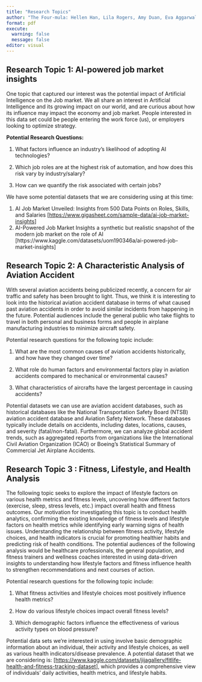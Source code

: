 ```yaml
---
title: "Research Topics"
author: "The Four-mula: Hellen Han, Lila Rogers, Amy Duan, Eva Aggarwal"
format: pdf
execute: 
  warning: false
  message: false
editor: visual
---
```


## Research Topic 1: AI-powered job market insights

One topic that captured our interest was the potential impact of Artificial Intelligence on the Job market. We all share an interest in Artificial Intelligence and its growing impact on our world, and are curious about how its influence may impact the economy and job market. People interested in this data set could be people entering the work force (us), or employers looking to optimize strategy.

**Potential Research Questions:**

1.  What factors influence an industry’s likelihood of adopting AI technologies?

2.  Which job roles are at the highest risk of automation, and how does this risk vary by industry/salary?

3.  How can we quantify the risk associated with certain jobs?

We have some potential datasets that we are considering using at this time:

1.  AI Job Market Unveiled: Insights from 500 Data Points on Roles, Skills, and Salaries \[<https://www.gigasheet.com/sample-data/ai-job-market-insights>\]
2.  AI-Powered Job Market Insights a synthetic but realistic snapshot of the modern job market on the role of AI \[https://www.kaggle.com/datasets/uom190346a/ai-powered-job-market-insights\]

\pagebreak

## Research Topic 2: **A** Characteristic Analysis of Aviation Accident

With several aviation accidents being publicized recently, a concern for air traffic and safety has been brought to light. Thus, we think it is interesting to look into the historical aviation accident database in terms of what caused past aviation accidents in order to avoid similar incidents from happening in the future. Potential audiences include the general public who take flights to travel in both personal and business forms and people in airplane manufacturing industries to minimize aircraft safety. 

Potential research questions for the following topic include: 

1. What are the most common causes of aviation accidents historically, and how have they changed over time?

2. What role do human factors and environmental factors play in aviation accidents compared to mechanical or environmental causes?

3. What characteristics of aircrafts have the largest percentage in causing accidents?

Potential datasets we can use are aviation accident databases, such as historical databases like the National Transportation Safety Board (NTSB) aviation accident database and Aviation Safety Network. These databases typically include details on accidents, including dates, locations, causes, and severity (fatal/non-fatal). Furthermore, we can analyze global accident trends, such as aggregated reports from organizations like the International Civil Aviation Organization (ICAO) or Boeing’s Statistical Summary of Commercial Jet Airplane Accidents.

\pagebreak

## Research Topic 3 : **Fitness, Lifestyle, and Health Analysis**

The following topic seeks to explore the impact of lifestyle factors on various health metrics and fitness levels, uncovering how different factors (exercise, sleep, stress levels, etc.) impact overall health and fitness outcomes. Our motivation for investigating this topic is to conduct health analytics, confirming the existing knowledge of fitness levels and lifestyle factors on health metrics while identifying early warning signs of health issues. Understanding the relationship between fitness activity, lifestyle choices, and health indicators is crucial for promoting healthier habits and predicting risk of health conditions. The potential audiences of the following analysis would be healthcare professionals, the general population, and fitness trainers and wellness coaches interested in using data-driven insights to understanding how lifestyle factors and fitness influence health to strengthen recommendations and next courses of action. 

Potential research questions for the following topic include: 

1. What fitness activities and lifestyle choices most positively influence health metrics?

2. How do various lifestyle choices impact overall fitness levels? 

3. Which demographic factors influence the effectiveness of various activity types on blood pressure? 

Potential data sets we're interested in using involve basic demographic information about an individual, their activity and lifestyle choices, as well as various health indicators/disease prevalence. A potential dataset that we are considering is: \[<https://www.kaggle.com/datasets/jijagallery/fitlife-health-and-fitness-tracking-dataset>\], which provides a comprehensive view of individuals' daily activities, health metrics, and lifestyle habits. 


